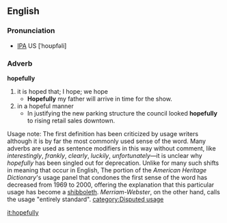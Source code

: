 ==English==
===Pronunciation===
* [[IPA]] US [ˈhoʊpfəli]

===Adverb===
'''hopefully'''
# it is hoped that; I hope; we hope
#* '''Hopefully''' my father will arrive in time for the show.
# in a hopeful manner
#* In justifying the new parking structure the council looked '''hopefully''' to rising retail sales downtown. 

Usage note: The first definition has been criticized by usage writers although it is by far the most commonly used sense of the word. Many adverbs are used as sentence modifiers in this way without comment, like ''interestingly'', ''frankly'', ''clearly'', ''luckily'', ''unfortunately''—it is unclear why ''hopefully'' has been singled out for deprecation. Unlike for many such shifts in meaning that occur in English, The portion of the ''American Heritage Dictionary'''s usage panel that condones the first sense of the word has decreased from 1969 to 2000, offering the explanation that this particular usage has become a [[shibboleth]]. ''Merriam-Webster'', on the other hand, calls the usage "entirely standard".
[[category:Disputed usage]]


[[it:hopefully]]